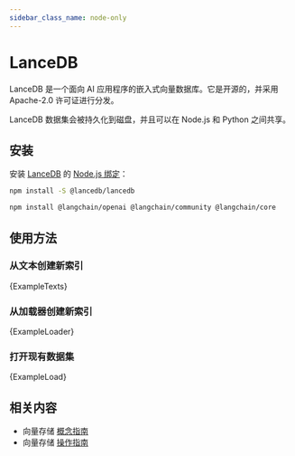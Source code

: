 ```yaml
---
sidebar_class_name: node-only
---
```



# LanceDB

LanceDB 是一个面向 AI 应用程序的嵌入式向量数据库。它是开源的，并采用 Apache-2.0 许可证进行分发。

LanceDB 数据集会被持久化到磁盘，并且可以在 Node.js 和 Python 之间共享。

## 安装

安装 [LanceDB](https://github.com/lancedb/lancedb) 的 [Node.js 绑定](https://www.npmjs.com/package/@lancedb/lancedb)：

```bash npm2yarn
npm install -S @lancedb/lancedb
```


<IntegrationInstallTooltip></IntegrationInstallTooltip>

```bash npm2yarn
npm install @langchain/openai @langchain/community @langchain/core
```

## 使用方法

### 从文本创建新索引


<CodeBlock language="typescript">{ExampleTexts}</CodeBlock>

### 从加载器创建新索引


<CodeBlock language="typescript">{ExampleLoader}</CodeBlock>

### 打开现有数据集


<CodeBlock language="typescript">{ExampleLoad}</CodeBlock>

## 相关内容

- 向量存储 [概念指南](/docs/concepts/#vectorstores)
- 向量存储 [操作指南](/docs/how_to/#vectorstores)